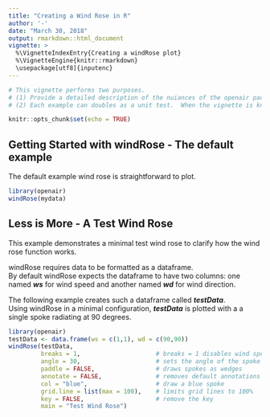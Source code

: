 ```yaml
---
title: "Creating a Wind Rose in R"
author: '-'
date: "March 30, 2018"
output: rmarkdown::html_document
vignette: >
  %\VignetteIndexEntry{Creating a windRose plot}
  %\VignetteEngine{knitr::rmarkdown}
  \usepackage[utf8]{inputenc}
---
```


```r
# This vignette performs two purposes.
# (1) Provide a detailed description of the nuiances of the openair package for educational purposes.
# (2) Each example can doubles as a unit test.  When the vignette is knitted, it is easy to tell if and where the code breaks.

knitr::opts_chunk$set(echo = TRUE)
```


## Getting Started with windRose - The default example

The default example wind rose is straightforward to plot.

```r
library(openair)
windRose(mydata)
```


## Less is More - A Test Wind Rose

This example demonstrates a minimal test wind rose to clarify how the wind rose function works.

windRose requires data to be formatted as a dataframe.  
By default windRose expects the dataframe to have two columns: 
one named ***ws*** for wind speed and another named ***wd*** for wind direction. 

The following example creates such a dataframe called ***testData***.  
Using windRose in a minimal configuration,  ***testData*** is plotted with a a single spoke radiating at 90 degrees.


```r
library(openair)
testData <- data.frame(ws = c(1,1), wd = c(90,90))
windRose(testData, 
         breaks = 1,                     # breaks = 1 disables wind speed intervals
         angle = 30,                     # sets the angle of the spoke to 15 degrees
         paddle = FALSE,                 # draws spokes as wedges
         annotate = FALSE,               # removes default annotations
         col = "blue",                   # draw a blue spoke  
         grid.line = list(max = 100),    # limits grid lines to 100%
         key = FALSE,                    # remove the key  
         main = "Test Wind Rose")

```
